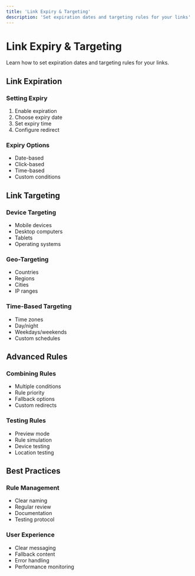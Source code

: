 ```yaml
---
title: 'Link Expiry & Targeting'
description: 'Set expiration dates and targeting rules for your links'
---
```


# Link Expiry & Targeting

Learn how to set expiration dates and targeting rules for your links.

## Link Expiration

### Setting Expiry
1. Enable expiration
2. Choose expiry date
3. Set expiry time
4. Configure redirect

### Expiry Options
- Date-based
- Click-based
- Time-based
- Custom conditions

## Link Targeting

### Device Targeting
- Mobile devices
- Desktop computers
- Tablets
- Operating systems

### Geo-Targeting
- Countries
- Regions
- Cities
- IP ranges

### Time-Based Targeting
- Time zones
- Day/night
- Weekdays/weekends
- Custom schedules

## Advanced Rules

### Combining Rules
- Multiple conditions
- Rule priority
- Fallback options
- Custom redirects

### Testing Rules
- Preview mode
- Rule simulation
- Device testing
- Location testing

## Best Practices

### Rule Management
- Clear naming
- Regular review
- Documentation
- Testing protocol

### User Experience
- Clear messaging
- Fallback content
- Error handling
- Performance monitoring

